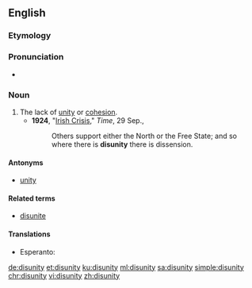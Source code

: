 ==English==

===Etymology===
{{prefix|dis|unity|lang=en}}

===Pronunciation===
* {{a|UK}} {{IPA|/dɪsˈjuːnɪti/|lang=en}}

===Noun===
{{en-noun|disunities}}

# The lack of [[unity]] or [[cohesion]].
#*'''1924''', "[http://www.time.com/time/magazine/article/0,9171,719208,00.html Irish Crisis]," ''Time'', 29 Sep.,
#*:Others support either the North or the Free State; and so where there is '''disunity''' there is dissension.

====Antonyms====
* [[unity]]

====Related terms====
* [[disunite]]

====Translations====
{{trans-top|lack of unity or cohesion}}
* Esperanto: {{t|eo|malunueco}}
{{trans-mid}}
{{trans-bottom}}

[[de:disunity]]
[[et:disunity]]
[[ku:disunity]]
[[ml:disunity]]
[[sa:disunity]]
[[simple:disunity]]
[[chr:disunity]]
[[vi:disunity]]
[[zh:disunity]]